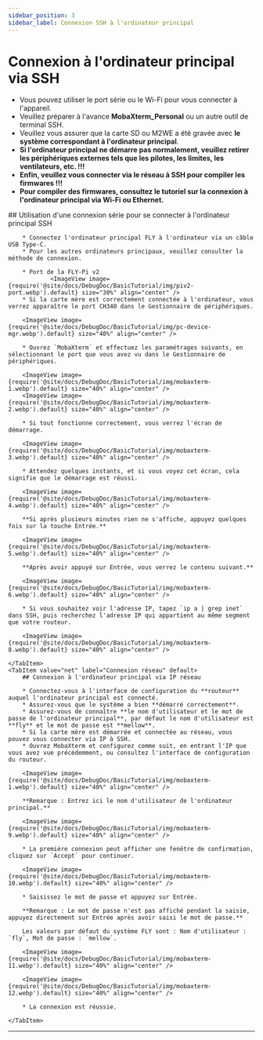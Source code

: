 ```yaml
---
sidebar_position: 3
sidebar_label: Connexion SSH à l'ordinateur principal
---
```






# Connexion à l'ordinateur principal via SSH


* Vous pouvez utiliser le port série ou le Wi-Fi pour vous connecter à l'appareil.
* Veuillez préparer à l'avance **MobaXterm_Personal** ou un autre outil de terminal SSH.
* Veuillez vous assurer que la carte SD ou M2WE a été gravée avec **le système correspondant à l'ordinateur principal**.
* **Si l'ordinateur principal ne démarre pas normalement, veuillez retirer les périphériques externes tels que les pilotes, les limites, les ventilateurs, etc. !!!**
* **Enfin, veuillez vous connecter via le réseau à SSH pour compiler les firmwares !!!**
* **Pour compiler des firmwares, consultez le tutoriel sur la connexion à l'ordinateur principal via Wi-Fi ou Ethernet.**

<Tabs>
    <TabItem value="serial" label="Connexion série" default>
        ## Utilisation d'une connexion série pour se connecter à l'ordinateur principal SSH

        * Connectez l'ordinateur principal FLY à l'ordinateur via un câble USB Type-C.
        * Pour les autres ordinateurs principaux, veuillez consulter la méthode de connexion.

        * Port de la FLY-Pi v2
                <ImageView image={require('@site/docs/DebugDoc/BasicTutorial/img/piv2-port.webp').default} size="30%" align="center" />
        * Si la carte mère est correctement connectée à l'ordinateur, vous verrez apparaître le port CH340 dans le Gestionnaire de périphériques.

        <ImageView image={require('@site/docs/DebugDoc/BasicTutorial/img/pc-device-mgr.webp').default} size="40%" align="center" />

        * Ouvrez `MobaXterm` et effectuez les paramétrages suivants, en sélectionnant le port que vous avez vu dans le Gestionnaire de périphériques.

        <ImageView image={require('@site/docs/DebugDoc/BasicTutorial/img/mobaxterm-1.webp').default} size="40%" align="center" />
        <ImageView image={require('@site/docs/DebugDoc/BasicTutorial/img/mobaxterm-2.webp').default} size="40%" align="center" />

        * Si tout fonctionne correctement, vous verrez l'écran de démarrage.

        <ImageView image={require('@site/docs/DebugDoc/BasicTutorial/img/mobaxterm-3.webp').default} size="40%" align="center" />

        * Attendez quelques instants, et si vous voyez cet écran, cela signifie que le démarrage est réussi.

        <ImageView image={require('@site/docs/DebugDoc/BasicTutorial/img/mobaxterm-4.webp').default} size="40%" align="center" />

        **Si après plusieurs minutes rien ne s'affiche, appuyez quelques fois sur la touche Entrée.**

        <ImageView image={require('@site/docs/DebugDoc/BasicTutorial/img/mobaxterm-5.webp').default} size="40%" align="center" />

        **Après avoir appuyé sur Entrée, vous verrez le contenu suivant.**

        <ImageView image={require('@site/docs/DebugDoc/BasicTutorial/img/mobaxterm-6.webp').default} size="40%" align="center" />

        * Si vous souhaitez voir l'adresse IP, tapez `ip a | grep inet` dans SSH, puis recherchez l'adresse IP qui appartient au même segment que votre routeur.

        <ImageView image={require('@site/docs/DebugDoc/BasicTutorial/img/mobaxterm-8.webp').default} size="40%" align="center" />

    </TabItem>
    <TabItem value="net" label="Connexion réseau" default>
        ## Connexion à l'ordinateur principal via IP réseau

        * Connectez-vous à l'interface de configuration du **routeur** auquel l'ordinateur principal est connecté.
        * Assurez-vous que le système a bien **démarré correctement**.
        * Assurez-vous de connaître **le nom d'utilisateur et le mot de passe de l'ordinateur principal**, par défaut le nom d'utilisateur est **fly** et le mot de passe est **mellow**.
        * Si la carte mère est démarrée et connectée au réseau, vous pouvez vous connecter via IP à SSH.
        * Ouvrez MobaXterm et configurez comme suit, en entrant l'IP que vous avez vue précédemment, ou consultez l'interface de configuration du routeur.

        <ImageView image={require('@site/docs/DebugDoc/BasicTutorial/img/mobaxterm-1.webp').default} size="40%" align="center" />

        **Remarque : Entrez ici le nom d'utilisateur de l'ordinateur principal.**

        <ImageView image={require('@site/docs/DebugDoc/BasicTutorial/img/mobaxterm-9.webp').default} size="40%" align="center" />

        * La première connexion peut afficher une fenêtre de confirmation, cliquez sur `Accept` pour continuer.

        <ImageView image={require('@site/docs/DebugDoc/BasicTutorial/img/mobaxterm-10.webp').default} size="40%" align="center" />

        * Saisissez le mot de passe et appuyez sur Entrée.

        **Remarque : Le mot de passe n'est pas affiché pendant la saisie, appuyez directement sur Entrée après avoir saisi le mot de passe.**

        Les valeurs par défaut du système FLY sont : Nom d'utilisateur : `fly`, Mot de passe : `mellow`.

        <ImageView image={require('@site/docs/DebugDoc/BasicTutorial/img/mobaxterm-11.webp').default} size="40%" align="center" />

        <ImageView image={require('@site/docs/DebugDoc/BasicTutorial/img/mobaxterm-12.webp').default} size="40%" align="center" />

        * La connexion est réussie.

    </TabItem>
</Tabs>

----
